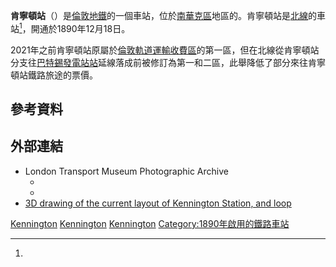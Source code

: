 {{Infobox London station
|symbol         = underground
|name           = 肯寧頓<br />Kennington
|image_name     = Kennington station building.JPG
|caption        = 
|manager        = [[倫敦地鐵|倫敦地鐵]]
|Owner          = [[倫敦地鐵|倫敦地鐵]]
|fare_zone      = 1/2
|locale         = {{link-en|肯寧頓公園路|Kennington Park Road}}
|borough        = [[南華克區|南華克區]]
|years1         = 1890年
|events1        = 開通 (C&SLR)
|platforms      = 4
<!-- |tubeexits03    = {{pad|1em}} 2.92
|tubeexits04    = {{increase}} 3.28
|tubeexits05    = {{decrease}} 3.196
|tubeexits06    = {{increase}} 3.59
|tubeexits07    = {{increase}} 4.155
|tubeexits08    = {{increase}} 4.18
|tubeexits09    = {{decrease}} 4.12-->
|latitude       = 51.48861
|longitude      = -0.10555
|map_type       = Central London
|label_position = top
}}
'''肯寧頓站'''（{{lang-en|Kennington tube station}}）是[[倫敦地鐵|倫敦地鐵]]的一個車站，位於[[南華克區|南華克區]]{{link-en|肯寧頓|Kennington}}地區的{{link-en|肯寧頓公園路|Kennington Park Road}}。肯寧頓站是[[北線|北線]]的車站<ref name=stn />，開通於1890年12月18日。

2021年之前肯寧頓站原屬於[[倫敦軌道運輸收費區|倫敦軌道運輸收費區]]的第一區，但在北線從肯寧頓站分支往[[巴特錫發電站站|巴特錫發電站站]]延線落成前被修訂為第一和二區，此舉降低了部分來往肯寧頓站鐵路旅途的票價。

==參考資料==
{{reflist|group=n}}

==外部連結==
{{commons category|Kennington tube station}}
*London Transport Museum Photographic Archive
**{{ltmcollection|38/9890038.jpg|Station in original condition, 1916}}
**{{ltmcollection|40/9890040.jpg|Station after 1920s changes}}
*[http://husk.org/www.geocities.com/athens/acropolis/7069/ltkenn.gif 3D drawing of the current layout of Kennington Station, and loop] {{Wayback|url=http://husk.org/www.geocities.com/athens/acropolis/7069/ltkenn.gif |date=20200802141431 }}

{{倫敦地鐵北線}}

[[Category:北線車站|Kennington]]
[[Category:南華克區鐵路車站|Kennington]]
[[Category:倫敦通宵地鐵車站|Kennington]]
[[Category:1890年啟用的鐵路車站|Category:1890年啟用的鐵路車站]]